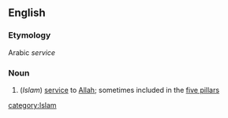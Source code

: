 ==English==
===Etymology===
Arabic ''service''
===Noun===
#(''Islam'') [[service]] to [[Allah]]; sometimes included in the [[five pillars]]
[[category:Islam]]
